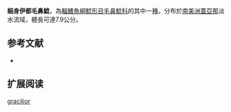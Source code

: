 {{Speciesbox
| name = 細身伊都毛鼻鯰
| image = 
| image_width = 
| status = NE
| status_system = IUCN3.1
| genus = Ituglanis
| species = gracilior
| authority = [[Eigenmann|Eigenmann]], 1912
| synonyms = *''Pygidium gracilior''<br /><small>Eigenmann, 1912</small>
*''Trichomycterus gracilior''<br /><small>Eigenmann, 1912</small>
}}

'''細身伊都毛鼻鯰'''，為[[輻鰭魚綱|輻鰭魚綱]][[鯰形目|鯰形目]][[毛鼻鯰科|毛鼻鯰科]]的其中一[[種|種]]。分布於[[南美洲|南美洲]][[蓋亞那|蓋亞那]]淡水流域，體長可達7.9公分。

==参考文献==
*{{FishBase_species|genus=Ituglanis|species=gracilior|year=2011|month=12}}

== 扩展阅读 ==
{{refbegin}}
{{wikispecies-inline|Ituglanis gracilior|細身伊都毛鼻鯰}}
{{refend}}
{{Taxonbar|from=Q3755720}}

[[Category:伊都毛鼻鯰属|gracilior]]


{{鯰形目小作品}}